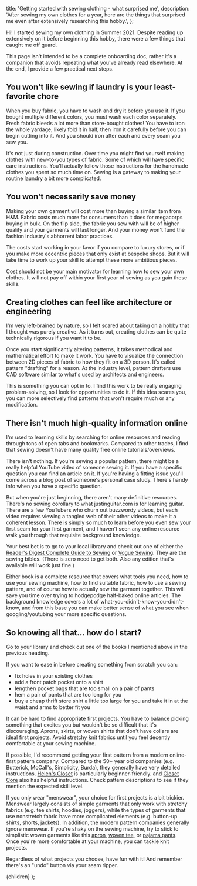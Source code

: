 
  title: 'Getting started with sewing clothing - what surprised me',
  description:
    'After sewing my own clothes for a year, here are the things that surprised me even after extensively researching this hobby.',
};

Hi! I started sewing my own clothing in Summer 2021.
Despite reading up extensively on it before beginning this hobby,
there were a few things that caught me off guard.

This page isn't intended to be a complete onboarding doc,
rather it's a companion that avoids repeating what you've already read elsewhere.
At the end, I provide a few practical next steps.

## You won't like sewing if laundry is your least-favorite chore

When you buy fabric, you have to wash and dry it before you use it.
If you bought multiple different colors, you must wash each color separately.
Fresh fabric bleeds a lot more than store-bought clothes!
You have to iron the whole yardage, likely fold it in half, then iron it carefully before you can begin cutting into it.
And you should iron after each and every seam you sew you.

It's not just during construction.
Over time you might find yourself making clothes with new-to-you types of fabric.
Some of which will have specific care instructions.
You'll actually follow those instructions for the handmade clothes you spent so much time on.
Sewing is a gateway to making your routine laundry a bit more complicated.

## You won't necessarily save money

Making your own garment will cost more than buying a similar item from H&M.
Fabric costs much more for consumers than it does for megacorps buying in bulk.
On the flip side, the fabric you sew with will be of higher quality and your garments will last longer.
And your money won't fund the fashion industry's abhorrent labor practices.

The costs start working in your favor if you compare to luxury stores, or if you make more eccentric pieces that only exist at bespoke shops.
But it will take time to work up your skill to attempt these more ambitious pieces.

Cost should not be your main motivator for learning how to sew your own clothes.
It will not pay off within your first year of sewing as you gain these skills.

## Creating clothes can feel like architecture or engineering

I'm very left-brained by nature, so I felt scared about taking on a hobby that I thought was purely creative.
As it turns out, creating clothes can be quite technically rigorous if you want it to be.

Once you start significantly altering patterns, it takes methodical and mathematical effort to make it work.
You have to visualize the connection between 2D pieces of fabric to how they fit on a 3D person.
It's called pattern "drafting" for a reason.
At the industry level, pattern drafters use CAD software similar to what's used by architects and engineers.

This is something you can opt in to.
I find this work to be really engaging problem-solving, so I look for opportunities to do it.
If this idea scares you, you can more selectively find patterns that won't require much or any modification.

## There isn't much high-quality information online

I'm used to learning skills by searching for online resources and reading through tons of open tabs and bookmarks.
Compared to other trades, I find that sewing doesn't have many quality free online tutorials/overviews.

There isn't nothing.
If you're sewing a popular pattern, there might be a really helpful YouTube video of someone sewing it.
If you have a specific question you can find an article on it.
If you're having a fitting issue you'll come across a blog post of someone's personal case study.
There's handy info when you have a specific question.

But when you're just beginning, there aren't many definitive resources.
There's no sewing corollary to what justinguitar.com is for learning guitar.
There are a few YouTubers who churn out buzzwordy videos, but each video requires viewing a tangled web of their other videos to make it a coherent lesson.
There is simply so much to learn before you even sew your first seam for your first garment,
and I haven't seen any online resource walk you through that requisite background knowledge.

Your best bet is to go to your local library and check out one of either the
[Reader's Digest Complete Guide to Sewing](https://www.goodreads.com/en/book/show/34226.Complete_Guide_to_Sewing) or
[Vogue Sewing](https://www.goodreads.com/book/show/791783.Vogue_Sewing).
They are the sewing bibles.
(There is zero need to get both. Also any edition that's available will work just fine.)

Either book is a complete resource that covers what tools you need, how to use your sewing machine,
how to find suitable fabric, how to use a sewing pattern, and of course how to actually sew the garment together.
This will save you time over trying to hodgepodge half-baked online articles.
The background knowledge covers a lot of what-you-didn't-know-you-didn't-know,
and from this base you can make better sense of what you see when googling/youtubing your more specific questions.

## So knowing all that... how do I start?

Go to your library and check out one of the books I mentioned above in the previous heading.

If you want to ease in before creating something from scratch you can:

- fix holes in your existing clothes
- add a front patch pocket onto a shirt
- lengthen pocket bags that are too small on a pair of pants
- hem a pair of pants that are too long for you
- buy a cheap thrift store shirt a little too large for you and take it in at the waist and arms to better fit you

It can be hard to find appropriate first projects.
You have to balance picking something that excites you but wouldn't be so difficult that it's discouraging.
Aprons, skirts, or woven shirts that don't have collars are ideal first projects.
Avoid stretchy knit fabrics until you feel decently comfortable at your sewing machine.

If possible, I'd recommend getting your first pattern from a modern online-first pattern company.
Compared to the 50+ year old companies (e.g. Butterick, McCall's, Simplicity, Burda),
they generally have very detailed instructions.
[Helen's Closet](https://helensclosetpatterns.com/shop/) is particularly beginner-friendly.
and [Closet Core](https://closetcorepatterns.com/collections/sewing-patterns-all) also has helpful instructions.
Check pattern descriptions to see if they mention the expected skill level.

If you only wear "menswear", your choice for first projects is a bit trickier.
Menswear largely consists of simple garments that only work with stretchy fabrics (e.g. tee shirts, hoodies, joggers),
while the types of garments that use nonstretch fabric have more complicated elements (e.g. button-up shirts, shorts, jackets).
In addition, the modern pattern companies generally ignore menswear.
If you're shaky on the sewing machine, try to stick to simplistic woven garments like this
[apron](https://helensclosetpatterns.com/product/sam-apron-free/),
[woven tee](https://merchantandmills.com/store/patterns/the-tee-shirt-2/), or
[pajama pants](https://wardrobebyme.com/products/pajama-pants-sewing-pattern).
Once you're more comfortable at your machine, you can tackle knit projects.

Regardless of what projects you choose, have fun with it!
And remember there's an "undo" button via your seam ripper.

  <MdxLayout showFooter={true} meta={meta}>
    {children}
  </MdxLayout>
);
